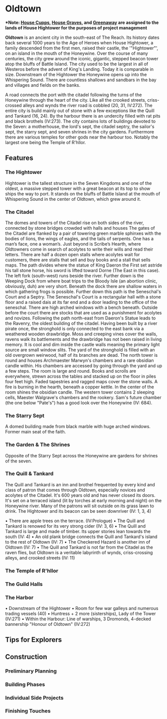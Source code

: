 
# Oldtown

<ProjectDetails
  floatRight
  region="Reach"
  house="House Hightower"
  type="City"
  status="In Progress"
  warp="/warp oldtown"
  projectLead="IwanDeLarch, EStoop"
  dateStarted="Invalid Date"
  dateCompleted="Invalid Date"
/>

**\*Note: [House Cupps](https://awoiaf.westeros.org/index.php/House_Cupps), [House Graves](https://awoiaf.westeros.org/index.php/House_Graves), and [Greenaway](https://awoiaf.westeros.org/index.php/Greenaway) are assigned to the lands of House Hightower for the purposes of project management**

**Oldtown** is an ancient city in the south-east of The Reach. Its history dates back several 1000 years to the Age of Heroes when House Hightower, a family descended from the first men, raised their castle, the '"Hightower"', on an island in the mouth of the Honeywine. Over the course of many centuries, the city grew around the iconic, gigantic, stepped beacon tower atop the bluffs of Battle Island. The city used to be the largest in all of Westeros before the advent of King's Landing. Today it is comparable in size. Downstream of the Hightower the Honeywine opens up into the Whispering Sound. There are countless shallows and sandbars in the bay and villages and fields on the banks.

A road connects the port with the citadel following the turns of the Honeywine through the heart of the city. Like all the crooked streets, criss-crossed alleys and wynds the river road is cobbled (20, 31, IV:272). The entire city is build mainly out of stone with a few exceptions like the Quill and Tankard (16, 24). By the harbour there is an undercity filled with rat pits and black brothels (IV:273). The city contains lots of buildings devoted to the Seven: a motherhouse, the lord's sept, the citadel septry, the sailor's sept, the starry sept, and seven shrines in the city gardens. Furthermore there are various temples for other gods near the harbour too. Notably the largest one being the Temple of R'hllor.

## Features

### The Hightower

Hightower is the tallest structure in the Seven Kingdoms and one of the oldest, a massive stepped tower with a great beacon at its top to show ships the way to port. It stands on the bluffs of Battle Island at the mouth of Whispering Sound in the center of Oldtown, which grew around it.

### The Citadel

The domes and towers of the Citadel rise on both sides of the river, connected by stone bridges crowded with halls and houses The gates of the Citadel are flanked by a pair of towering green marble sphinxes with the bodies of lions, the wings of eagles, and the tails of serpents. One has a man’s face, one a woman’s. Just beyond is Scribe’s Hearth, where Oldtowners come in search of acolytes to write their wills and read their letters. There are half a dozen open stalls where acolytes wait for customers, there are stalls that sell and buy books and a stall that sells maps. The path divides where the statue of King Daeron the First set astride his tall stone horse, his sword is lifted toward Dorne (The East in this case). The left fork (south-west) runs beside the river. Further down is the Weeping Dock from where boat trips to the Bloody Isle (an abortion clinic, obviously, duh) are very short. Beneath the dock there are shallow waters in which gathering frogs is possible. Further down this path is the Seneschal's Court and a Septry. The Seneschal's Court is a rectangular hall with a stone floor and a raised dais at its far end and a door leading to the office of the seneschal. There are high arched windows with a bench beneath. Outside before the court there are stocks that are used as a punishment for acolytes and novizes. Following the path north-east from Daeron's Statue leads to the Ravenry, the oldest building of the citadel. Having been built by a river pirate once, the stronghold is only connected to the east bank via a weathered wooden drawbridge. Moss and creeping vines cover the walls, ravens walk its battlements and the drawbridge has not been raised in living memory. It is cool and dim inside the castle walls meaning the primary light source are small window slits. The yard of the stronghold is filled with an old overgrown weirwood, half of its branches are dead. The north tower is round and houses Archmaester Marwyn's chambers and a rare obsidian candle within. His chambers are accessed by going through the yard and up a few steps. The room is large and round. Books and scrolls are everywhere, strewn across the tables and stacked up on the floor in piles four feet high. Faded tapestries and ragged maps cover the stone walls. A fire is burning in the hearth, beneath a copper kettle. In the center of the room shines the obsidian candle. The western tower contains 2 sleeping cells, Maester Walgrave's chambers and the rookery. Sam's future chamber (the one below "Pate's") has a good look over the Honeywine (IV: 684).

### The Starry Sept

A domed building made from black marble with huge arched windows. Former main seat of the faith.

### The Garden & The Shrines

Opposite of the Starry Sept across the Honeywine are gardens for shrines of the seven.

### The Quill & Tankard

The Quill and Tankard is an inn and brothel frequented by every kind and class of patron that comes through Oldtown, especially novices and acolytes of the Citadel. It's 600 years old and has never closed its doors. It's set on a terraced island (lit by torches at early morning and night) on the Honeywine river. Many of the patrons will sit outside on its grass lawn to drink. The Hightower and its beacon can be seen downriver (IV: 1, 3, 4)

• There are apple trees on the terrace. (IV:Prologue) • The Quill and Tankard is renowed for its very strong cider (IV: 3, 6) • The Quill and Tankard is large and made of timber. Its upper stories lean towards the south (IV: 4) • An old plank bridge connects the Quill and Tankard's island to the rest of Oldtown (IV: 7) • The Checkered Hazard is another inn of Oldtown (IV: 7) • The Quill and Tankard is not far from the Citadel as the raven flies, but Oldtown is a veritable labyrinth of wynds, criss-crossing alleys, and crooked streets (IV: 11)

### The Temple of R'hllor

### The Guild Halls

### The Harbor

• Downstream of the Hightower • Room for few war galleys and numerous trading vessels (40) • Huntress + 2 more (sisterships), Lady of the Tower (IV:271) • Within the Harbour: Line of warships, 3 Dromonds, 4-decked bannership "Honour of Oldtown" (IV:272)

## Tips for Explorers

## Construction

### Preliminary Planning

### Building Phases

### Individual Side Projects

### Finishing Touches
